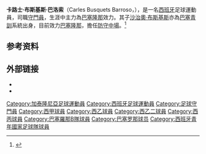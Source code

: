 {{noteTA
|G1=football|G2=西甲|G3=UEFA
|1=zh-cn:布斯克茨; zh-hk:布斯基斯;
|2=zh-cn:卡莱斯; zh-hk:卡路士;
}}
{{expand english|time=2017-02-14T05:26:16+00:00}}
{{Infobox football biography
| name = 卡路士·布斯基斯
| fullname = Carles Busquets Barroso
| birth_date = {{birth date and age|1967|7|19|df=y}}
| birth_place = {{ESP}}[[巴塞罗那|巴塞罗那]]
| height = 1.81 m
| position = [[守門員_(足球)|守門員]]
| youthyears1 = 1981–1983 | youthclubs1 = Ciutat Badia
| youthyears2 = 1983–1985 | youthclubs2 = [[巴塞罗那足球俱乐部|巴塞罗那]]
| years1 = 1985–1988 | clubs1 = [[巴塞罗那C队|巴塞罗那C]] | caps1 = 31 | goals1 = 0
| years2 = 1988–1992 | clubs2 = [[巴塞隆拿足球會B隊|巴塞罗那B]] | caps2 = 55 | goals2 = 0
| years3 = 1990–1999 | clubs3 = [[巴塞罗那足球俱乐部|巴塞罗那]] | caps3 = 79 | goals3 = 0
| years4 = 1999–2002 | clubs4 = {{tsl|en|UE Lleida||Lleida}} | caps4 = 108 | goals4 = 0
| totalcaps = 273 | totalgoals = 0
| nationalyears1 = 1983 | nationalteam1 = {{tsl|en|Spain national under-16 football team||西班牙U16}} | nationalcaps1 = 3 | nationalgoals1 = 0
}}
'''卡路士·布斯基斯·巴洛索'''（Carles Busquets Barroso，{{bd|1967年|7月19日||}}），是一名[[西班牙|西班牙]]足球運動員，司職[[守門員_(足球)|守門員]]，生涯中主力為[[巴塞罗那足球俱乐部|巴塞隆那]]效力。其子[[塞尔希奥·布斯克茨|沙治奧·布斯基斯]]亦為[[拉瑪西亞|巴塞青訓]]系統出身，目前效力[[巴塞罗那足球俱乐部|巴塞隆那]]，擔任[[中场|防守中場]]。<ref>{{cite news|url=http://www.elpais.com/articulo/deportes/tranquilo/pondre/nervioso/elpepidep/20090526elpepidep_2/Tes|title="Tú, tranquilo; ya me pondré nervioso yo"|trans-title="You, be cool; i'll be nervous for two"|newspaper=El País|first=Luis|last=Martín|language=es|date=26 May 2009|accessdate=20 January 2012|archive-date=2020-08-19|archive-url=https://web.archive.org/web/20200819070717/https://elpais.com/diario/2009/05/26/deportes/1243288802_850215.html|dead-url=no}}</ref>

==参考资料==
{{refs}}
==外部链接==
*{{BDFutbol|347}}
*{{FootballDatabase.eu|26911}}

{{DEFAULTSORT:Busquets, Carles}}
[[Category:加泰隆尼亞足球運動員|Category:加泰隆尼亞足球運動員]]
[[Category:西班牙足球運動員|Category:西班牙足球運動員]]
[[Category:足球守門員|Category:足球守門員]]
[[Category:西甲球員|Category:西甲球員]]
[[Category:西乙球員|Category:西乙球員]]
[[Category:西乙二球員|Category:西乙二球員]]
[[Category:西丙球員|Category:西丙球員]]
[[Category:巴塞羅那B隊球員|Category:巴塞羅那B隊球員]]
[[Category:巴塞罗那球员|Category:巴塞罗那球员]]
[[Category:西班牙青年國家足球隊球員|Category:西班牙青年國家足球隊球員]]
{{Soccer-bio-stub}}